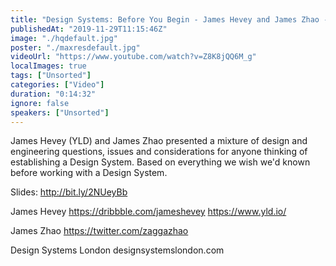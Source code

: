 ```yaml
---
title: "Design Systems: Before You Begin - James Hevey and James Zhao - Design Systems London"
publishedAt: "2019-11-29T11:15:46Z"
image: "./hqdefault.jpg"
poster: "./maxresdefault.jpg"
videoUrl: "https://www.youtube.com/watch?v=Z8K8jQQ6M_g"
localImages: true
tags: ["Unsorted"]
categories: ["Video"]
duration: "0:14:32"
ignore: false
speakers: ["Unsorted"]
---
```


James Hevey (YLD) and James Zhao presented a mixture of design and engineering questions, issues and considerations for anyone thinking of establishing a Design System. Based on everything we wish we'd known before working with a Design System.

Slides: http://bit.ly/2NUeyBb

James Hevey
https://dribbble.com/jameshevey
https://www.yld.io/

James Zhao
https://twitter.com/zaggazhao

Design Systems London
designsystemslondon.com
